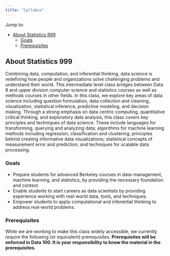 ```yaml
---
title: "Syllabus"
---
```


Jump to:

- [About Statistics 999](#about-stat-999)
  - [Goals](#goals)
  - [Prerequisites](#prerequisites)


## About Statistics 999

Combining data, computation, and inferential thinking, data science is redefining how people and organizations solve challenging problems and understand their world. This intermediate level class bridges between Data 8 and upper division computer science and statistics courses as well as methods courses in other fields. In this class, we explore key areas of data science including question formulation, data collection and cleaning, visualization, statistical inference, predictive modeling, and decision making.​ Through a strong emphasis on data centric computing, quantitative critical thinking, and exploratory data analysis, this class covers key principles and techniques of data science. These include languages for transforming, querying and analyzing data; algorithms for machine learning methods including regression, classification and clustering; principles behind creating informative data visualizations; statistical concepts of measurement error and prediction; and techniques for scalable data processing.

### Goals


- Prepare students for advanced Berkeley courses in data-management, machine learning, and statistics, by providing the necessary foundation and context.
- Enable students to start careers as data scientists by providing experience working with real-world data, tools, and techniques.
- Empower students to apply computational and inferential thinking to address real-world problems.

### Prerequisites

While we are working to make this class widely accessible, we currently require the following (or equivalent) prerequisites. **Prerequisites will be enforced in Data 100. It is your responsibility to know the material in the prerequisites.** 
